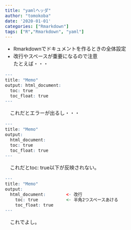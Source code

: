 ```yaml
---
title: "yamlヘッダ"
author: "tomokoba"
date: '2020-01-01'
categories: ["Rmarkdown"]
tags: ["R","Rmarkdown", "yaml"]
---
```


<meta charset="utf-8" />

<style>
  @import url(https://fonts.googleapis.com/earlyaccess/notosansjapanese.css);
  @import url(https://fonts.googleapis.com/css?family=Lato:400,900);
  body {
  font-size: 100%;
  }
</style>



* Rmarkdownでドキュメントを作るときの全体設定<br>
* 改行やスペースが重要になるので注意<br>
たとえば・・・
　
```r
---
title: "Memo"
output: html_document:
  toc: true
  toc_float: true
---
```

　これだとエラーが出るし・・・

```r
---
title: "Memo"
output: 
  html_document:
  toc: true
  toc_float: true
---
```

　これだとtoc: true以下が反映されない。

```r
---
title: "Memo"
output: 
  html_document:        <- 改行
    toc: true           <- 半角2つスペースあける
    toc_float: true
---
```

　これでよし。